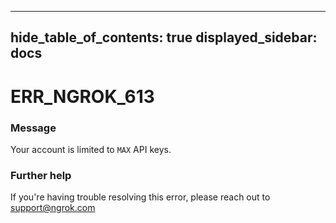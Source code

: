 

---
hide_table_of_contents: true
displayed_sidebar: docs
---


# ERR_NGROK_613

### Message
Your account is limited to `MAX` API keys.

<ErrorDetails />



### Further help
If you're having trouble resolving this error, please reach out to [support@ngrok.com](mailto:support@ngrok.com?subject=Help%20with%20ERR_NGROK_613)

